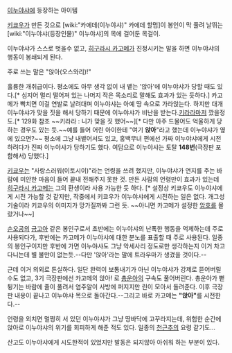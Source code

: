 [[이누야샤]]에 등장하는 아이템

[[키쿄우]]가 만든 것으로 [wiki:"카에데(이누야샤)" 카에데 할멈]이 봉인이 막 풀려 날뛰는 [wiki:"이누야샤(등장인물)" 이누야샤]의 목에 걸어둔 목걸이.

이누야샤가 스스로 벗을수 없고, [[히구라시 카고메]]가 진정시키는 말을 하면 이누야샤의 행동이 봉쇄되게 된다.

주로 쓰는 말은 "앉아(오스와리)!"

훌륭한 개취급이다. 평소에도 아무 생각 없이 내 뱉는 '앉아'에 이누야샤가 당할 때도 있다.[* 심지어 멀리 떨어져 있는 나머지 작은 목소리로 말해도 효과가 있는 듯하다.] 카고메가 빡치면 이걸 연발로 날려대며 이누야샤는 아예 땅 속으로 가라앉는다. 하지만 대개 이누야샤가 맞을 짓을 해서 당하기 때문에 이누야샤가 비난을 받는다.[[키라라]]마저 깠을정도.[* 129화 참조 ~~키라라 : 니가 맞을 짓 했어~~][* 다만 아주 드물어도 억울하게 당하는 경우도 있는 듯.~~예를 들어 어린 아이한테 "여기 '''앉아'''"라고 했는데 이누야샤가 옆에 있으면?~~ 평소에 그냥 내뱉어서도 있고, 홍백무녀 편에선 가짜 이누야샤에게 시전하려다가 진짜 이누야샤가 당하기도 했다. 여담으로 이누야샤는 토탈 '''148번'''(극장판 포함해서) 당했다.]

[[키쿄우]]는 "사랑스러워(이토시이)"라는 언령을 쓰려 했지만, 이누야샤가 연지를 주는 바람에 미안한 마음이 들어 끝내 전해주지 못한 것. 만든 사람의 언령만이 효과가 있는데 [[히구라시 카고메]]는 그의 환생이라 사용 가능한 듯 하다. [* 설정상 키쿄우도 이누야샤에게 시전 가능할 것 같지만, 작중에서 키쿄우가 이누야샤에게 시전하는 일은 없다. 개그성 기술이라 키쿄우의 이미지가 망가질까봐 그런 듯. ~~아니면 카고메가 설정한 [[암호]]를 몰랐거나~~]

[[손오공]]의 [[금고아]] 같은 봉인구로서 초반에는 이누야샤의 난폭한 행동을 억제하는데 주로 사용되다가, 후반에는 카고메가 이누야샤에 대한 분노를 표출할 때 주로 사용된다. 일종의 봉인구이지만 후반에 가면 이누야샤도 그냥 악세사리 정도로만 생각하는지 이거 차고 다니는데 별 불만이 없는듯.--다만 '앉아'라는 말에 트라우마가 생겼을 것이다.--

근데 이거 의외로 튼실하다. 일단 완력이 보통내기가 아닌 이누야샤가 강제로 뜯어버릴 수도 없고, 3기 극장판에선 카고메의 앉아! 로 [[총운아]]의 구속도 풀어버린다. 총운아가 뻗튕기는 바람에 줄이 풀려서 염주알이 사방에 퍼지지만 린이 모아서 돌려준다. 이후 극장판 내용이 끝나고 이누야샤 목으로 돌아간다.--그리고 바로 카고메는 '''"앉아"'''를 시전한다.--

언령을 외치면 멀쩡히 서 있던 이누야샤가 그냥 땅바닥에 고꾸라지는데, 위험한 순간에 앉아로 이누야샤의 위기를 회피하게 해준 적도 있다. 일종의 [[천근추]]의 요령 같기도...

산고도 이누야샤에게 시도한적이 있었지만 발동은 되지않아 아쉬워 하는 부분이 있다.
